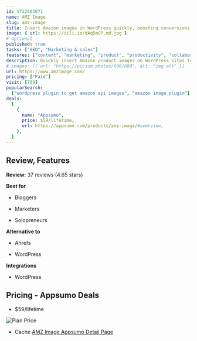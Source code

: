 ```yaml
---
id: 1722503071
name: AMZ Image
slug: amz-image
title: Insert Amazon images in WordPress quickly, boosting conversions and ensuring compliance
image: { url: https://iili.io/dAq5mCP.md.jpg }
# optional
published: true
tasks: ["SEO", "Marketing & sales"]
features: ["content", "marketing", "product", "productivity", "collaboration"]
description: Quickly insert Amazon product images on WordPress sites to save time and boost conversionsEnsure compliance and flexibility while earning more with an easy-to-use plugin
# images: [{ url: "https://picsum.photos/600/600", alt: "img alt" }]
url: https://www.amzimage.com/
pricing: ["Paid"]
visit: [709]
popularSearch:
  ["wordpress plugin to get amazon api images", "amazon image plugin"]
deals:
  [
    {
      name: "Appsumo",
      price: $59/lifetime,
      url: https://appsumo.com/products/amz-image/#overview,
    },
  ]
---
```


## Review, Features

**Review:** 37 reviews (4.65 stars)

**Best for**

- Bloggers

- Marketers

- Solopreneurs

**Alternative to**

- Ahrefs

- WordPress

**Integrations**

- WordPress

## Pricing - Appsumo Deals

- $59/lifetime

<Img src="https://iili.io/dAxhPWB.png" alt="Plan Price" />

- Cache [AMZ Image Appsumo Detail Page](https://iili.io/dAxjlzQ.png)
